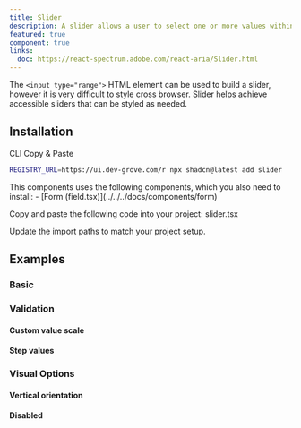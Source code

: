 ```yaml
---
title: Slider
description: A slider allows a user to select one or more values within a range.
featured: true
component: true
links:
  doc: https://react-spectrum.adobe.com/react-aria/Slider.html
---
```


The `<input type="range">` HTML element can be used to build a slider, however it is very difficult to style cross browser. Slider helps achieve accessible sliders that can be styled as needed.

<ComponentPreview name="slider-demo" />

## Installation

<Tabs defaultValue="cli">

<TabsList>
  <TabsTrigger value="cli">CLI</TabsTrigger>
  <TabsTrigger value="manual">Copy & Paste</TabsTrigger>
</TabsList>

<TabsContent value="cli">

```bash
REGISTRY_URL=https://ui.dev-grove.com/r npx shadcn@latest add slider
```

</TabsContent>

<TabsContent value="manual">

<Steps>

<Step>
  This components uses the following components, which you also need to install:
  - [Form (field.tsx)](../../../docs/components/form)
</Step>

<Step>Copy and paste the following code into your project: slider.tsx</Step>

<ComponentSource name="slider" />

<Step>Update the import paths to match your project setup.</Step>

</Steps>

</TabsContent>

</Tabs>

## Examples

### Basic

<ComponentPreview name="slider-demo" />

### Validation

#### Custom value scale

<ComponentPreview name="slider-values" />

#### Step values

<ComponentPreview name="slider-step-values" />

### Visual Options

#### Vertical orientation

<ComponentPreview name="slider-vertical" />

#### Disabled

<ComponentPreview name="slider-disabled" />
